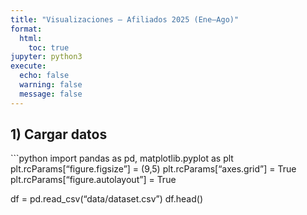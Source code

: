 ```yaml
---
title: "Visualizaciones — Afiliados 2025 (Ene–Ago)"
format:
  html:
    toc: true
jupyter: python3
execute:
  echo: false
  warning: false
  message: false
---
```


## 1) Cargar datos
```python
import pandas as pd, matplotlib.pyplot as plt
plt.rcParams["figure.figsize"] = (9,5)
plt.rcParams["axes.grid"] = True
plt.rcParams["figure.autolayout"] = True

df = pd.read_csv("data/dataset.csv")
df.head()
